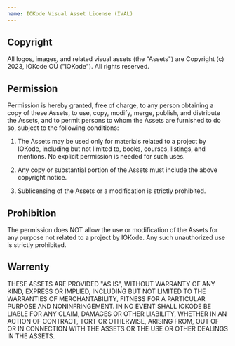 ```yaml
---
name: IOKode Visual Asset License (IVAL)
---
```


## Copyright
All logos, images, and related visual assets (the "Assets") are Copyright (c) 2023, IOKode OÜ ("IOKode"). All rights reserved.

## Permission
Permission is hereby granted, free of charge, to any person obtaining a copy of these Assets, to use, copy, modify, merge, publish,
and distribute the Assets, and to permit persons to whom the Assets are furnished to do so, subject to the following conditions:

1. The Assets may be used only for materials related to a project by IOKode, including but not limited to, books, courses, listings,
   and mentions. No explicit permission is needed for such uses.

2. Any copy or substantial portion of the Assets must include the above copyright notice.

3. Sublicensing of the Assets or a modification is strictly prohibited.

## Prohibition
The permission does NOT allow the use or modification of the Assets for any purpose not related to a project by IOKode.
Any such unauthorized use is strictly prohibited.

## Warrenty
THESE ASSETS ARE PROVIDED "AS IS", WITHOUT WARRANTY OF ANY KIND, EXPRESS OR IMPLIED,
INCLUDING BUT NOT LIMITED TO THE WARRANTIES OF MERCHANTABILITY, FITNESS FOR A PARTICULAR
PURPOSE AND NONINFRINGEMENT. IN NO EVENT SHALL IOKODE BE LIABLE FOR ANY CLAIM, DAMAGES
OR OTHER LIABILITY, WHETHER IN AN ACTION OF CONTRACT, TORT OR OTHERWISE, ARISING FROM,
OUT OF OR IN CONNECTION WITH THE ASSETS OR THE USE OR OTHER DEALINGS IN THE ASSETS.